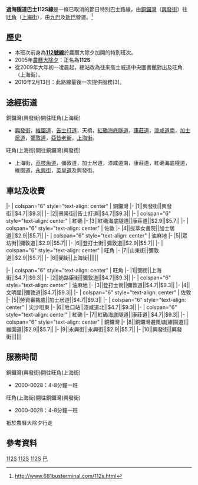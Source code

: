 {{Infobox Bus Route
| image =
| number=112S
| operator=[[九巴|九巴]]<BR>[[新巴|新巴]]
| garage=不定
| length=56分鐘
| time=12.2公里 
| start=[[銅鑼灣|銅鑼灣]]（[[興發街|興發街]]）
| via=[[紅磡海底隧道|海底隧道]]
| end=[[旺角|旺角]]（[[上海街|上海街]]）
| level=袛於農曆大除夕行走：2000-0028
| level1=袛於農曆大除夕行走：2000-0028
| frequency=4-8分鐘一班
| Other_route=[[過海隧道巴士112線|112]]<BR>[[過海隧道巴士N112線|N112]]
| vehicle=ATE、10XX
| Fare=$9.30
| Section_Fare1=過海底隧道後：$5.70
| Section_Fare2=過海底隧道後：$5.70 
| bgcolor=red
| fontcolor=yellow
| compete=[[港鐵|港鐵]]
}}

'''過海隧道巴士112S線'''是一條已取消的節日特別巴士路線，由[[銅鑼灣|銅鑼灣]]（[[興發街|興發街]]）往[[旺角|旺角]]（[[上海街|上海街]]），由[[九巴|九巴]]及[[新巴|新巴]]營運。<ref>http://www.681busterminal.com/112s.html</ref>

==歷史==

*本班次前身為'''[[過海隧道巴士112線|112號線]]'''於農曆大除夕加開的特別班次。
*2005年[[農曆大除夕|農曆大除夕]]：正名為'''112S'''
*從2009年大年初一凌晨起，總站改為往來高士威道中央圖書館對出及旺角（上海街）。
*2010年2月13日：此路線最後一次提供服務[3]。

==途經街道==
;銅鑼灣(興發街)開往旺角(上海街)
*[[興發街|興發街]]，[[維園道|維園道]]，[[告士打道|告士打道]]，天橋，[[紅磡海底隧道|紅磡海底隧道]]，[[康莊道|康莊道]]，[[漆咸道南|漆咸道南]]，[[加士居道|加士居道]]，[[彌敦道|彌敦道]]，[[亞皆老街|亞皆老街]]，[[上海街|上海街]]。

;旺角(上海街)開往銅鑼灣(興發街)
*上海街，[[荔枝角道|荔枝角道]]，彌敦道，加士居道，漆咸道南，康莊道，紅磡海底隧道，維園道，[[永興街|永興街]]，[[英皇道|英皇道]]及興發街。

==車站及收費==
{{HkbusclassH
| type = 1
| title-bgcolor = #FFCCCC
| title-namecolor = black
| routedata = 過海隧道巴士112S線　[[銅鑼灣|銅鑼灣]]([[興發街|興發街]])→[[旺角|旺角]]([[上海街|上海街]])
| list-bgcolor = red
| list-namecolor = white
}}
|-
| colspan="6" style="text-align: center" | 銅鑼灣
|-
|1||興發街||興發街||$4.7||$9.3||  
|-
|2||景隆街||告士打道||$4.7||$9.3||   
|-
| colspan="6" style="text-align: center" | 紅磡
|-  
|3||紅磡海底隧道||康莊道||$2.9||$5.7|| 
|-
| colspan="6" style="text-align: center" | 佐敦
|-  
|4||拔萃女書院||加士居道||$2.9||$5.7|| 
|-
| colspan="6" style="text-align: center" | 油麻地
|-  
|5||眾坊街||彌敦道||$2.9||$5.7|| 
|-  
|6||登打士街||彌敦道||$2.9||$5.7|| 
|- 
| colspan="6" style="text-align: center" | 旺角
|- 
|7||山東街||彌敦道||$2.9||$5.7||
|- 
|8||弼街||上海街||||||  
{{HkbusclassF}}

{{HkbusclassH
| type = 1
| title-bgcolor = #FFCCCC
| title-namecolor = black
| routedata = 過海隧道巴士112S線　[[旺角|旺角]]([[上海街|上海街]])→[[銅鑼灣|銅鑼灣]]([[興發街|興發街]])
| list-bgcolor = red
| list-namecolor = white
}}
|-
| colspan="6" style="text-align: center" | 旺角
|-
|1||弼街||上海街||$4.7||$9.3||  
|-
|2||奶路臣街||彌敦道||$4.7||$9.3||  
|- 
| colspan="6" style="text-align: center" | 油麻地
|- 
|3||登打士街||彌敦道||$4.7||$9.3||  
|-  
|4||文明里||彌敦道||$4.7||$9.3||
|-
| colspan="6" style="text-align: center" | 佐敦
|-  
|5||勞資審裁處||加士居道||$4.7||$9.3|| 
|-
| colspan="6" style="text-align: center" | 尖沙咀東
|-  
|6||牲口站||漆咸道北||$4.7||$9.3|| 
|- 
| colspan="6" style="text-align: center" | 紅磡
|- 
|7||紅磡海底隧道||康莊道||$4.7||$9.3||   
|-
| colspan="6" style="text-align: center" | 銅鑼灣
|-  
|8||銅鑼灣避風塘[維園道]||維園道||$2.9||$5.7||  
|-  
|9||永興街||永興街||$2.9||$5.7|| 
|- 
|10||興發街||興發街||||||
{{HkbusclassF}}

==服務時間==
;銅鑼灣(興發街)開往旺角(上海街)
*2000-0028：4-8分鐘一班

;旺角(上海街)開往銅鑼灣(興發街)
*2000-0028：4-8分鐘一班

袛於農曆大除夕行走

==參考資料==
<references />

[[Category:已取消九龍巴士路線|112S]]
[[Category:已取消新世界第一巴士路線|112S]]
[[Category:已取消過海隧道巴士路線|112S]]
[[Category:2010年香港廢除|巴]]